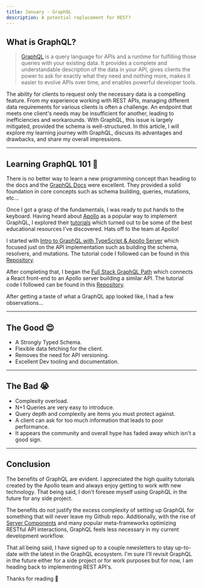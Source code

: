 ```yaml
---
title: January - GraphQL
description: A potential replacement for REST?
---
```


## What is GraphQL?

> [GraphQL](https://graphql.org/) is a query language for APIs and a runtime for fulfilling those queries with your existing data.
> It provides a complete and understandable description of the data in your API,
> gives clients the power to ask for exactly what they need and nothing more,
> makes it easier to evolve APIs over time, and enables powerful developer tools.

The ability for clients to request only the necessary data is a compelling feature.
From my experience working with REST APIs, managing different data requirements for various clients is often a challenge.
An endpoint that meets one client's needs may be insufficient for another, leading to inefficiencies and workarounds.
With GraphQL, this issue is largely mitigated, provided the schema is well-structured.
In this article, I will explore my learning journey with GraphQL, discuss its advantages and drawbacks, and share my overall impressions.

---

## Learning GraphQL 101 🧠

There is no better way to learn a new programming concept than heading to the docs and the [GraphQL Docs](https://graphql.org/learn/) were excellent.
They provided a solid foundation in core concepts such as schema building, queries, mutations, etc...

Once I got a grasp of the fundamentals, I was ready to put hands to the keyboard.
Having heard about [Apollo](https://www.apollographql.com/) as a popular way to implement GraphQL, I explored their
[tutorials](https://www.apollographql.com/tutorials/browse) which turned out to be some of the best educational resources I've discovered.
Hats off to the team at Apollo!

I started with [Intro to GraphQL with TypeScript & Apollo Server](https://www.apollographql.com/tutorials/intro-typescript)
which focused just on the API implementation such as building the schema, resolvers, and mutations.
The tutorial code I followed can be found in this [Repository](https://github.com/Zac-Zajdel/learning-graphql/tree/main/backend-learning).

After completing that, I began the [Full Stack GraphQL Path](https://www.apollographql.com/tutorials/lift-off-part1)
which connects a React front-end to an Apollo server building a similar API.
The tutorial code I followed can be found in this [Repository](https://github.com/Zac-Zajdel/learning-graphql/tree/main/full-stack-learning).

After getting a taste of what a GraphQL app looked like, I had a few observations...

---

## The Good 😍

- A Strongly Typed Schema.
- Flexible data fetching for the client.
- Removes the need for API versioning.
- Excellent Dev tooling and documentation.

---

## The Bad 😭

- Complexity overload.
- N+1 Queries are very easy to introduce.
- Query depth and complexity are items you must protect against.
- A client can ask for too much information that leads to poor performance.
- It appears the community and overall hype has faded away which isn't a good sign.

---

## Conclusion

The benefits of GraphQL are evident. I appreciated the high quality tutorials created by the Apollo team
and always enjoy getting to work with new technology. That being said, I don't foresee myself using GraphQL in the future for any side project.

The benefits do not justify the excess complexity of setting up GraphQL for something that will never leave my Github repo.
Additionally, with the rise of [Server Components](https://react.dev/reference/rsc/server-components) and many
popular meta-frameworks optimizing RESTful API interactions, GraphQL feels less necessary in my current development workflow.

That all being said, I have signed up to a couple newsletters to stay up-to-date with the latest in the GraphQL ecosystem.
I'm sure I'll revisit GraphQL in the future either for a side project or for work purposes but for now, I am heading back to implementing REST API's.

Thanks for reading 👋
